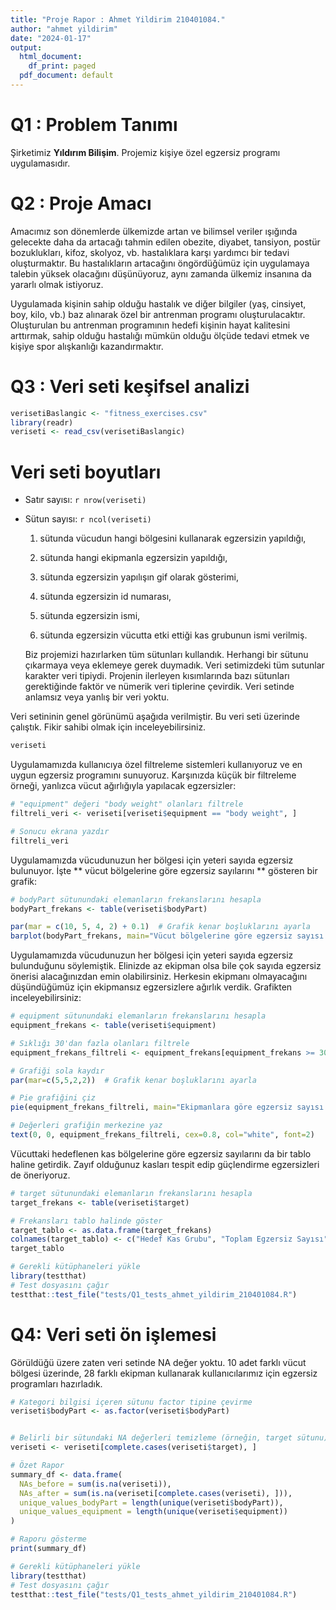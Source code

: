```yaml
---
title: "Proje Rapor : Ahmet Yildirim 210401084."
author: "ahmet yildirim"
date: "2024-01-17"
output:
  html_document:
    df_print: paged
  pdf_document: default
---
```


# Q1 : Problem Tanımı

Şirketimiz **Yıldırım Bilişim**. Projemiz kişiye özel egzersiz programı uygulamasıdır.

# Q2 : Proje Amacı

Amacımız son dönemlerde ülkemizde artan ve bilimsel veriler ışığında gelecekte daha da artacağı tahmin edilen obezite, diyabet, tansiyon, postür bozuklukları, kifoz, skolyoz, vb. hastalıklara karşı yardımcı bir tedavi oluşturmaktır. Bu hastalıkların artacağını öngördüğümüz için uygulamaya talebin yüksek olacağını düşünüyoruz, aynı zamanda ülkemiz insanına da yararlı olmak istiyoruz.

Uygulamada kişinin sahip olduğu hastalık ve diğer bilgiler (yaş, cinsiyet, boy, kilo, vb.) baz alınarak özel bir antrenman programı oluşturulacaktır. Oluşturulan bu antrenman programının hedefi kişinin hayat kalitesini arttırmak, sahip olduğu hastalığı mümkün olduğu ölçüde tedavi etmek ve kişiye spor alışkanlığı kazandırmaktır.

# Q3 : Veri seti keşifsel analizi

```r
verisetiBaslangic <- "fitness_exercises.csv"
library(readr)
veriseti <- read_csv(verisetiBaslangic)
```

# Veri seti boyutları

-   Satır sayısı: `r nrow(veriseti)`

-   Sütun sayısı: `r ncol(veriseti)`

    1.  sütunda vücudun hangi bölgesini kullanarak egzersizin yapıldığı,

    2.  sütunda hangi ekipmanla egzersizin yapıldığı,

    3.  sütunda egzersizin yapılışın gif olarak gösterimi,

    4.  sütunda egzersizin id numarası,

    5.  sütunda egzersizin ismi,

    6.  sütunda egzersizin vücutta etki ettiği kas grubunun ismi verilmiş.

    Biz projemizi hazırlarken tüm sütunları kullandık. Herhangi bir sütunu çıkarmaya veya eklemeye gerek duymadık. Veri setimizdeki tüm sutunlar karakter veri tipiydi. Projenin ilerleyen kısımlarında bazı sütunları gerektiğinde faktör ve nümerik veri tiplerine çevirdik. Veri setinde anlamsız veya yanlış bir veri yoktu.

Veri setininin genel görünümü aşağıda verilmiştir. Bu veri seti üzerinde çalıştık. Fikir sahibi olmak için inceleyebilirsiniz.

```r
veriseti
```

Uygulamamızda kullanıcıya özel filtreleme sistemleri kullanıyoruz ve en uygun egzersiz programını sunuyoruz. Karşınızda küçük bir filtreleme örneği, yanlızca vücut ağırlığıyla yapılacak egzersizler:

```r
# "equipment" değeri "body weight" olanları filtrele
filtreli_veri <- veriseti[veriseti$equipment == "body weight", ]

# Sonucu ekrana yazdır
filtreli_veri
```

Uygulamamızda vücudunuzun her bölgesi için yeteri sayıda egzersiz bulunuyor. İşte \*\* vücut bölgelerine göre egzersiz sayılarını \*\* gösteren bir grafik:

```r
# bodyPart sütunundaki elemanların frekanslarını hesapla
bodyPart_frekans <- table(veriseti$bodyPart)

par(mar = c(10, 5, 4, 2) + 0.1)  # Grafik kenar boşluklarını ayarla
barplot(bodyPart_frekans, main="Vücut bölgelerine göre egzersiz sayısı dağılımı", xlab="", ylab="Frekans", col="skyblue", las=2)
```

Uygulamamızda vücudunuzun her bölgesi için yeteri sayıda egzersiz bulunduğunu söylemiştik. Elinizde az ekipman olsa bile çok sayıda egzersiz önerisi alacağınızdan emin olabilirsiniz. Herkesin ekipmanı olmayacağını düşündüğümüz için ekipmansız egzersizlere ağırlık verdik. Grafikten inceleyebilirsiniz:

```r
# equipment sütunundaki elemanların frekanslarını hesapla
equipment_frekans <- table(veriseti$equipment)

# Sıklığı 30'dan fazla olanları filtrele
equipment_frekans_filtreli <- equipment_frekans[equipment_frekans >= 30]

# Grafiği sola kaydır
par(mar=c(5,5,2,2))  # Grafik kenar boşluklarını ayarla

# Pie grafiğini çiz
pie(equipment_frekans_filtreli, main="Ekipmanlara göre egzersiz sayısı dağılımı", col=rainbow(length(equipment_frekans_filtreli)))

# Değerleri grafiğin merkezine yaz
text(0, 0, equipment_frekans_filtreli, cex=0.8, col="white", font=2)
```

Vücuttaki hedeflenen kas bölgelerine göre egzersiz sayılarını da bir tablo haline getirdik. Zayıf olduğunuz kasları tespit edip güçlendirme egzersizleri de öneriyoruz.

```r
# target sütunundaki elemanların frekanslarını hesapla
target_frekans <- table(veriseti$target)

# Frekansları tablo halinde göster
target_tablo <- as.data.frame(target_frekans)
colnames(target_tablo) <- c("Hedef Kas Grubu", "Toplam Egzersiz Sayısı")
target_tablo
```

```r
# Gerekli kütüphaneleri yükle
library(testthat)
# Test dosyasını çağır
testthat::test_file("tests/Q1_tests_ahmet_yildirim_210401084.R")
```


# Q4: Veri seti ön işlemesi

Görüldüğü üzere zaten veri setinde NA değer yoktu. 10 adet farklı vücut bölgesi üzerinde, 28 farklı ekipman kullanarak kullanıcılarımız için egzersiz programları hazırladık.

```r

# Kategori bilgisi içeren sütunu factor tipine çevirme
veriseti$bodyPart <- as.factor(veriseti$bodyPart)


# Belirli bir sütundaki NA değerleri temizleme (örneğin, target sütunu)
veriseti <- veriseti[complete.cases(veriseti$target), ]

# Özet Rapor
summary_df <- data.frame(
  NAs_before = sum(is.na(veriseti)),
  NAs_after = sum(is.na(veriseti[complete.cases(veriseti), ])),
  unique_values_bodyPart = length(unique(veriseti$bodyPart)),
  unique_values_equipment = length(unique(veriseti$equipment))
)

# Raporu gösterme
print(summary_df)


```


```r
# Gerekli kütüphaneleri yükle
library(testthat)
# Test dosyasını çağır
testthat::test_file("tests/Q1_tests_ahmet_yildirim_210401084.R")
```
